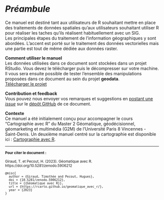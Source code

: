 # *Préambule* {.unnumbered}

Ce manuel est destiné tant aux utilisateurs de R souhaitant mettre en place des traitements de données spatiales qu'aux utilisateurs souhaitant utiliser R pour réaliser les taches qu'ils réalisent habituellement avec un SIG.   
Les principales étapes du traitement de l'information géographiques y sont abordées. 
L'accent est porté sur le traitement des données vectorielles mais une partie est tout de même dédiée aux données raster. 

**Comment utiliser le manuel**  
Les données utilisées dans ce document sont stockées dans un projet RStudio. 
Vous devez le télécharger puis le décompresser sur votre machine. Il vous sera ensuite possible de tester l'ensemble des manipulations proposées dans ce document au sein du projet **geodata**.  
[Télécharger le projet](geodata.zip){.btn .btn-primary .btn-sm role="button"}  


**Contribution et feedback**  
Vous pouvez nous envoyer vos remarques et suggestions en [postant une *issue*](https://github.com/rCarto/geomatique_avec_r/issues) sur le [dépôt GitHub](https://github.com/rCarto/geomatique_avec_r) de ce document. 

**Contexte**  
Ce manuel a été initialement conçu pour accompagner le cours "Cartographie avec R" 
du Master 2 Géomatique, géodécisionnel, géomarketing et multimédia (G2M) de 
l'Université Paris 8 Vincennes - Saint-Denis. 
Un deuxième manuel centré sur la cartographie est disponible ici :
[Cartographie avec R](https://rcarto.github.io/cartographie_avec_r/).

--------
<small>
**Pour citer le document :**  

Giraud, T. et Pecout, H. (2023). Géomatique avec R. https://doi.org/10.5281/zenodo.5906212

```
@misc{
  author = {Giraud, Timothée and Pecout, Hugues},
  doi = {10.5281/zenodo.5906212},
  title = {{Géomatique avec R}},
  url = {https://rcarto.github.io/geomatique_avec_r/},
  year = {2023}
}
```
</small>
